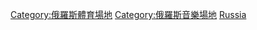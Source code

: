 [[Category:俄羅斯體育場地|Category:俄羅斯體育場地]]
[[Category:俄羅斯音樂場地|Category:俄羅斯音樂場地]]
[[Category:各國室內體育館|Russia]]